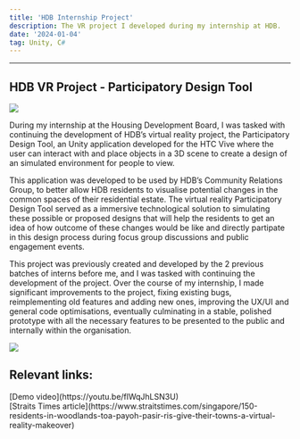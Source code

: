 ```yaml
---
title: 'HDB Internship Project'
description: The VR project I developed during my internship at HDB.
date: '2024-01-04'
tag: Unity, C#
---
```



<hr className="top_hr" />

## HDB VR Project - Participatory Design Tool

<Image
  src="/assets/hdb_1.png"
  width={700}
  height={350}
  priority
  className="portfolio-image"
/>

During my internship at the Housing Development Board, I was tasked with continuing the development of HDB’s virtual reality project, 
the Participatory Design Tool, an Unity application developed for the HTC Vive where the user can interact with and place objects in a 3D scene 
to create a design of an simulated environment for people to view. 

This application was developed to be used by HDB’s Community Relations Group, to better allow HDB residents to visualise potential changes 
in the common spaces of their residential estate. The virtual reality Participatory Design Tool served as a immersive technological solution 
to simulating these possible or proposed designs that will help the residents to get an idea of how outcome of these changes would be like and
directly partipate in this design process during focus group discussions and public engagement events.

This project was previously created and developed by the 2 previous batches of interns before me, and I was tasked with continuing the development 
of the project. Over the course of my internship, I made significant improvements to the project, fixing existing bugs, reimplementing old features 
and adding new ones, improving the UX/UI and general code optimisations, eventually culminating in a stable, polished prototype with all the necessary 
features to be presented to the public and internally within the organisation. 

<Image
  src="/assets/hdb_2.png"
  width={700}
  height={350}
  priority
  className="portfolio-image"
/>

## Relevant links:

<div style={{display: "flex", alignContent: "left"}}>
  <Icon inline icon="logos:youtube-icon" height="24" width="24"/> <span>[Demo video](https://youtu.be/flWqJhLSN3U)</span>
</div>

<div style={{display: "flex", alignContent: "left", marginBottom: "-5%"}}>
  <Icon inline icon="icons8:news" height="24" width="24"/> <span>[Straits Times article](https://www.straitstimes.com/singapore/150-residents-in-woodlands-toa-payoh-pasir-ris-give-their-towns-a-virtual-reality-makeover)</span>
</div>

